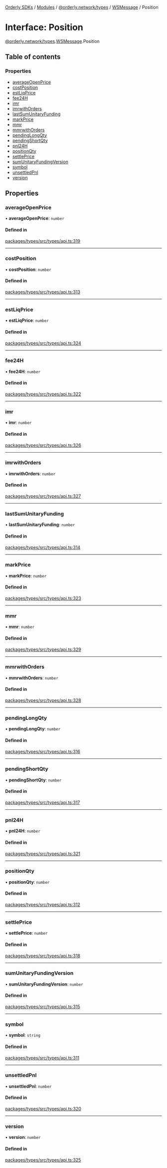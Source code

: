 [Orderly SDKs](/sdks/tech-doc/README) / [Modules](/sdks/tech-doc/modules) / [@orderly.network/types](/sdks/tech-doc/modules/orderly_network_types) / [WSMessage](/sdks/tech-doc/modules/orderly_network_types.WSMessage) / Position

# Interface: Position

[@orderly.network/types](/sdks/tech-doc/modules/orderly_network_types).[WSMessage](/sdks/tech-doc/modules/orderly_network_types.WSMessage).Position

## Table of contents

### Properties

- [averageOpenPrice](/sdks/tech-doc/interfaces/orderly_network_types.WSMessage.Position#averageopenprice)
- [costPosition](/sdks/tech-doc/interfaces/orderly_network_types.WSMessage.Position#costposition)
- [estLiqPrice](/sdks/tech-doc/interfaces/orderly_network_types.WSMessage.Position#estliqprice)
- [fee24H](/sdks/tech-doc/interfaces/orderly_network_types.WSMessage.Position#fee24h)
- [imr](/sdks/tech-doc/interfaces/orderly_network_types.WSMessage.Position#imr)
- [imrwithOrders](/sdks/tech-doc/interfaces/orderly_network_types.WSMessage.Position#imrwithorders)
- [lastSumUnitaryFunding](/sdks/tech-doc/interfaces/orderly_network_types.WSMessage.Position#lastsumunitaryfunding)
- [markPrice](/sdks/tech-doc/interfaces/orderly_network_types.WSMessage.Position#markprice)
- [mmr](/sdks/tech-doc/interfaces/orderly_network_types.WSMessage.Position#mmr)
- [mmrwithOrders](/sdks/tech-doc/interfaces/orderly_network_types.WSMessage.Position#mmrwithorders)
- [pendingLongQty](/sdks/tech-doc/interfaces/orderly_network_types.WSMessage.Position#pendinglongqty)
- [pendingShortQty](/sdks/tech-doc/interfaces/orderly_network_types.WSMessage.Position#pendingshortqty)
- [pnl24H](/sdks/tech-doc/interfaces/orderly_network_types.WSMessage.Position#pnl24h)
- [positionQty](/sdks/tech-doc/interfaces/orderly_network_types.WSMessage.Position#positionqty)
- [settlePrice](/sdks/tech-doc/interfaces/orderly_network_types.WSMessage.Position#settleprice)
- [sumUnitaryFundingVersion](/sdks/tech-doc/interfaces/orderly_network_types.WSMessage.Position#sumunitaryfundingversion)
- [symbol](/sdks/tech-doc/interfaces/orderly_network_types.WSMessage.Position#symbol)
- [unsettledPnl](/sdks/tech-doc/interfaces/orderly_network_types.WSMessage.Position#unsettledpnl)
- [version](/sdks/tech-doc/interfaces/orderly_network_types.WSMessage.Position#version)

## Properties

### averageOpenPrice

• **averageOpenPrice**: `number`

#### Defined in

[packages/types/src/types/api.ts:319](https://github.com/OrderlyNetwork/js-sdk/blob/bc7eb1a/packages/types/src/types/api.ts#L319)

___

### costPosition

• **costPosition**: `number`

#### Defined in

[packages/types/src/types/api.ts:313](https://github.com/OrderlyNetwork/js-sdk/blob/bc7eb1a/packages/types/src/types/api.ts#L313)

___

### estLiqPrice

• **estLiqPrice**: `number`

#### Defined in

[packages/types/src/types/api.ts:324](https://github.com/OrderlyNetwork/js-sdk/blob/bc7eb1a/packages/types/src/types/api.ts#L324)

___

### fee24H

• **fee24H**: `number`

#### Defined in

[packages/types/src/types/api.ts:322](https://github.com/OrderlyNetwork/js-sdk/blob/bc7eb1a/packages/types/src/types/api.ts#L322)

___

### imr

• **imr**: `number`

#### Defined in

[packages/types/src/types/api.ts:326](https://github.com/OrderlyNetwork/js-sdk/blob/bc7eb1a/packages/types/src/types/api.ts#L326)

___

### imrwithOrders

• **imrwithOrders**: `number`

#### Defined in

[packages/types/src/types/api.ts:327](https://github.com/OrderlyNetwork/js-sdk/blob/bc7eb1a/packages/types/src/types/api.ts#L327)

___

### lastSumUnitaryFunding

• **lastSumUnitaryFunding**: `number`

#### Defined in

[packages/types/src/types/api.ts:314](https://github.com/OrderlyNetwork/js-sdk/blob/bc7eb1a/packages/types/src/types/api.ts#L314)

___

### markPrice

• **markPrice**: `number`

#### Defined in

[packages/types/src/types/api.ts:323](https://github.com/OrderlyNetwork/js-sdk/blob/bc7eb1a/packages/types/src/types/api.ts#L323)

___

### mmr

• **mmr**: `number`

#### Defined in

[packages/types/src/types/api.ts:329](https://github.com/OrderlyNetwork/js-sdk/blob/bc7eb1a/packages/types/src/types/api.ts#L329)

___

### mmrwithOrders

• **mmrwithOrders**: `number`

#### Defined in

[packages/types/src/types/api.ts:328](https://github.com/OrderlyNetwork/js-sdk/blob/bc7eb1a/packages/types/src/types/api.ts#L328)

___

### pendingLongQty

• **pendingLongQty**: `number`

#### Defined in

[packages/types/src/types/api.ts:316](https://github.com/OrderlyNetwork/js-sdk/blob/bc7eb1a/packages/types/src/types/api.ts#L316)

___

### pendingShortQty

• **pendingShortQty**: `number`

#### Defined in

[packages/types/src/types/api.ts:317](https://github.com/OrderlyNetwork/js-sdk/blob/bc7eb1a/packages/types/src/types/api.ts#L317)

___

### pnl24H

• **pnl24H**: `number`

#### Defined in

[packages/types/src/types/api.ts:321](https://github.com/OrderlyNetwork/js-sdk/blob/bc7eb1a/packages/types/src/types/api.ts#L321)

___

### positionQty

• **positionQty**: `number`

#### Defined in

[packages/types/src/types/api.ts:312](https://github.com/OrderlyNetwork/js-sdk/blob/bc7eb1a/packages/types/src/types/api.ts#L312)

___

### settlePrice

• **settlePrice**: `number`

#### Defined in

[packages/types/src/types/api.ts:318](https://github.com/OrderlyNetwork/js-sdk/blob/bc7eb1a/packages/types/src/types/api.ts#L318)

___

### sumUnitaryFundingVersion

• **sumUnitaryFundingVersion**: `number`

#### Defined in

[packages/types/src/types/api.ts:315](https://github.com/OrderlyNetwork/js-sdk/blob/bc7eb1a/packages/types/src/types/api.ts#L315)

___

### symbol

• **symbol**: `string`

#### Defined in

[packages/types/src/types/api.ts:311](https://github.com/OrderlyNetwork/js-sdk/blob/bc7eb1a/packages/types/src/types/api.ts#L311)

___

### unsettledPnl

• **unsettledPnl**: `number`

#### Defined in

[packages/types/src/types/api.ts:320](https://github.com/OrderlyNetwork/js-sdk/blob/bc7eb1a/packages/types/src/types/api.ts#L320)

___

### version

• **version**: `number`

#### Defined in

[packages/types/src/types/api.ts:325](https://github.com/OrderlyNetwork/js-sdk/blob/bc7eb1a/packages/types/src/types/api.ts#L325)
